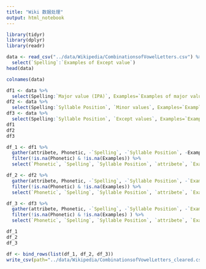 ```yaml
---
title: "Wiki 数据处理"
output: html_notebook
---
```



```r
library(tidyr)
library(dplyr)
library(readr)
```


```r
data <- read_csv("../data/Wikipedia/CombinationsofVowelLetters.csv") %>%
  select(`Spelling`:`Examples of Except value`)
head(data)
```


```r
colnames(data)
```


```r
df1 <- data %>%
  select(Spelling:`Major value (IPA)`, Examples=`Examples of major value`)
df2 <- data %>% 
  select(Spelling:`Syllable Position`, `Minor values`, Examples=`Examples of minor value`)
df3 <- data %>%
  select(Spelling:`Syllable Position`, `Except values`, Examples=`Examples of Except value`)
df1
df2
df3
```


```r
df_1 <- df1 %>%
  gather(attribete, Phonetic, -`Spelling`, -`Syllable Position`, -Examples) %>%
  filter(!is.na(Phonetic) & !is.na(Examples)) %>%
  select(`Phonetic`, `Spelling`, `Syllable Position`, `attribete`, `Examples`)
```


```r
df_2 <- df2 %>%
  gather(attribete, Phonetic, -`Spelling`, -`Syllable Position`, -`Examples`) %>%
  filter(!is.na(Phonetic) & !is.na(Examples)) %>%
  select(`Phonetic`, `Spelling`, `Syllable Position`, `attribete`, `Examples`)
```


```r
df_3 <- df3 %>%
  gather(attribete, Phonetic, -`Spelling`, -`Syllable Position`, -`Examples`) %>%
  filter(!is.na(Phonetic) & !is.na(Examples) ) %>%
  select(`Phonetic`, `Spelling`, `Syllable Position`, `attribete`, `Examples`)
```


```r
df_1
df_2
df_3
```


```r
df <- bind_rows(list(df_1, df_2, df_3))
write_csv(path="../data/Wikipedia/CombinationsofVowelLetters_cleared.csv", x=df)
```
